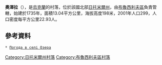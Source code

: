 {{coord|50|9|19|N|29|19|30|E|scale:30000|display=title}}

'''奧澤拉'''（{{lang-uk|Озера}}），是[[烏克蘭|烏克蘭]]的村落，位於該國北部[[日托米爾州|日托米爾州]]，由[[布魯西利夫區|布魯西利夫區]]負責管轄，始建於1735年，面積13.04平方公里，海拔高度198米，2001年人口299，人口密度每平方公里22.93人。

==參考資料== 
 * [http://weather.in.ua/ua/zhitomirskaja/18528 Погода в селі Озера] {{Wayback|url=http://weather.in.ua/ua/zhitomirskaja/18528 |date=20170608082504 }}

{{DEFAULTSORT:Озера}}
[[Category:日托米爾州村落|Category:日托米爾州村落]]
[[Category:布魯西利夫區村落|Category:布魯西利夫區村落]]


{{Zhytomyr-geo-stub}}